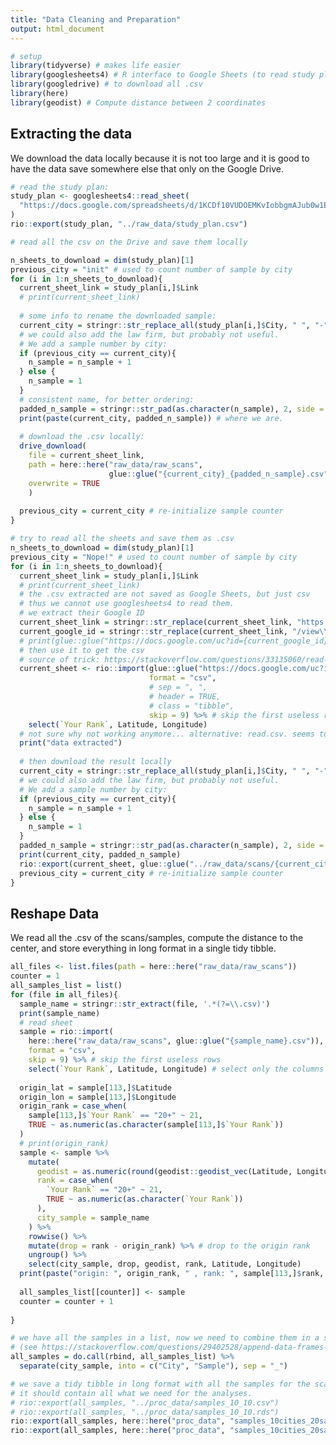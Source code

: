 ```yaml
---
title: "Data Cleaning and Preparation"
output: html_document
---
```



```r

# setup
library(tidyverse) # makes life easier
library(googlesheets4) # R interface to Google Sheets (to read study plan)
library(googledrive) # to download all .csv
library(here)
library(geodist) # Compute distance between 2 coordinates

```

## Extracting the data

We download the data locally because it is not too large and it is good to have the data save somewhere else that only on the Google Drive.  

```r

# read the study plan:
study_plan <- googlesheets4::read_sheet(
  "https://docs.google.com/spreadsheets/d/1KCDf10VUDOEMKvIobbgmAJub0w1ETslf4oVmrzS8wQQ/edit#gid=0"
)
rio::export(study_plan, "../raw_data/study_plan.csv")

```

```r

# read all the csv on the Drive and save them locally

n_sheets_to_download = dim(study_plan)[1]
previous_city = "init" # used to count number of sample by city
for (i in 1:n_sheets_to_download){
  current_sheet_link = study_plan[i,]$Link
  # print(current_sheet_link)
  
  # some info to rename the downloaded sample:
  current_city = stringr::str_replace_all(study_plan[i,]$City, " ", "-" ) # add city in filename
  # we could also add the law firm, but probably not useful. 
  # We add a sample number by city:
  if (previous_city == current_city){
    n_sample = n_sample + 1
  } else {
    n_sample = 1
  }
  # consistent name, for better ordering:
  padded_n_sample = stringr::str_pad(as.character(n_sample), 2, side = "left", pad = "0") 
  print(paste(current_city, padded_n_sample)) # where we are.
  
  # download the .csv locally:
  drive_download(
    file = current_sheet_link, 
    path = here::here("raw_data/raw_scans",
                      glue::glue("{current_city}_{padded_n_sample}.csv")),
    overwrite = TRUE
    )
  
  previous_city = current_city # re-initialize sample counter
}


```




```r

# try to read all the sheets and save them as .csv
n_sheets_to_download = dim(study_plan)[1]
previous_city = "Nope!" # used to count number of sample by city
for (i in 1:n_sheets_to_download){
  current_sheet_link = study_plan[i,]$Link
  # print(current_sheet_link)
  # the .csv extracted are not saved as Google Sheets, but just csv
  # thus we cannot use googlesheets4 to read them.
  # we extract their Google ID
  current_sheet_link = stringr::str_replace(current_sheet_link, "https://drive.google.com/file/d/", "")
  current_google_id = stringr::str_replace(current_sheet_link, "/view\\?usp=sharing", "")
  # print(glue::glue("https://docs.google.com/uc?id={current_google_id}&export=download"))
  # then use it to get the csv
  # source of trick: https://stackoverflow.com/questions/33135060/read-csv-file-hosted-on-google-drive
  current_sheet <- rio::import(glue::glue("https://docs.google.com/uc?id={current_google_id}&export=download"),
                               format = "csv",
                               # sep = ", ",
                               # header = TRUE,
                               # class = "tibble",
                               skip = 9) %>% # skip the first useless rows
    select(`Your Rank`, Latitude, Longitude)
  # not sure why not working anymore... alternative: read.csv. seems to be auth issue (error 403)
  print("data extracted")
  
  # then download the result locally
  current_city = stringr::str_replace_all(study_plan[i,]$City, " ", "-" ) # add city in filename
  # we could also add the law firm, but probably not useful. 
  # We add a sample number by city:
  if (previous_city == current_city){
    n_sample = n_sample + 1
  } else {
    n_sample = 1
  }
  padded_n_sample = stringr::str_pad(as.character(n_sample), 2, side = "left", pad = "0") # consistent name, better ordering
  print(current_city, padded_n_sample)
  rio::export(current_sheet, glue::glue("../raw_data/scans/{current_city}_{padded_n_sample}.csv"))
  previous_city = current_city # re-initialize sample counter
}
```


## Reshape Data

We read all the .csv of the scans/samples, compute the distance to the center, and store everything in long format in a single tidy tibble.  


```r

all_files <- list.files(path = here::here("raw_data/raw_scans"))
counter = 1
all_samples_list = list()
for (file in all_files){
  sample_name = stringr::str_extract(file, '.*(?=\\.csv)')
  print(sample_name)
  # read sheet
  sample = rio::import(
    here::here("raw_data/raw_scans", glue::glue("{sample_name}.csv")),
    format = "csv",
    skip = 9) %>% # skip the first useless rows
    select(`Your Rank`, Latitude, Longitude) # select only the columns we need
  
  origin_lat = sample[113,]$Latitude
  origin_lon = sample[113,]$Longitude
  origin_rank = case_when(
    sample[113,]$`Your Rank` == "20+" ~ 21,
    TRUE ~ as.numeric(as.character(sample[113,]$`Your Rank`))
  )
  # print(origin_rank)
  sample <- sample %>% 
    mutate(
      geodist = as.numeric(round(geodist::geodist_vec(Latitude, Longitude, origin_lat, origin_lon)/1000, 3)), # /1000 for km
      rank = case_when(
        `Your Rank` == "20+" ~ 21,
        TRUE ~ as.numeric(as.character(`Your Rank`))
      ),
      city_sample = sample_name
    ) %>%
    rowwise() %>%
    mutate(drop = rank - origin_rank) %>% # drop to the origin rank
    ungroup() %>%
    select(city_sample, drop, geodist, rank, Latitude, Longitude)
  print(paste("origin: ", origin_rank, " , rank: ", sample[113,]$rank, ", drop: ", sample[113,]$drop))
  
  all_samples_list[[counter]] <- sample
  counter = counter + 1
  
}

# we have all the samples in a list, now we need to combine them in a single tibble:
# (see https://stackoverflow.com/questions/29402528/append-data-frames-together-in-a-for-loop/29419402)
all_samples = do.call(rbind, all_samples_list) %>%
  separate(city_sample, into = c("City", "Sample"), sep = "_")

# we save a tidy tibble in long format with all the samples for the scans
# it should contain all what we need for the analyses.
# rio::export(all_samples, "../proc_data/samples_10_10.csv")
# rio::export(all_samples, "../proc_data/samples_10_10.rds")
rio::export(all_samples, here::here("proc_data", "samples_10cities_20samples.csv"))
rio::export(all_samples, here::here("proc_data", "samples_10cities_20samples.rds"))


```










